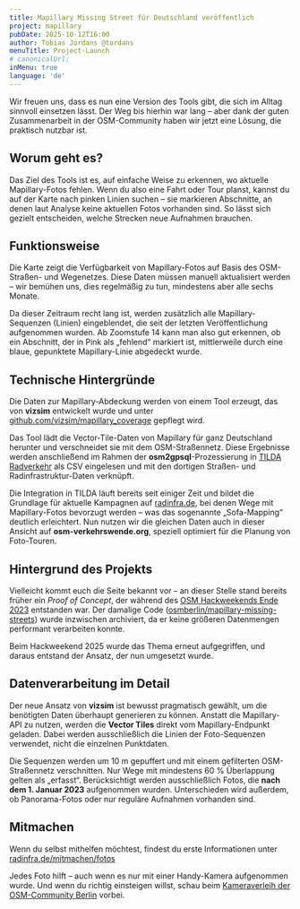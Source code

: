 ```yaml
---
title: Mapillary Missing Street für Deutschland veröffentlich
project: mapillary
pubDate: 2025-10-12T16:00
author: Tobias Jordans @tordans
menuTitle: Project-Launch
# canonicalUrl:
inMenu: true
language: 'de'
---
```


Wir freuen uns, dass es nun eine Version des Tools gibt, die sich im Alltag sinnvoll einsetzen lässt. Der Weg bis hierhin war lang – aber dank der guten Zusammenarbeit in der OSM-Community haben wir jetzt eine Lösung, die praktisch nutzbar ist.

## Worum geht es?

Das Ziel des Tools ist es, auf einfache Weise zu erkennen, wo aktuelle Mapillary-Fotos fehlen.
Wenn du also eine Fahrt oder Tour planst, kannst du auf der Karte nach pinken Linien suchen – sie markieren Abschnitte, an denen laut Analyse keine aktuellen Fotos vorhanden sind. So lässt sich gezielt entscheiden, welche Strecken neue Aufnahmen brauchen.

## Funktionsweise

Die Karte zeigt die Verfügbarkeit von Mapillary-Fotos auf Basis des OSM-Straßen- und Wegenetzes.
Diese Daten müssen manuell aktualisiert werden – wir bemühen uns, dies regelmäßig zu tun, mindestens aber alle sechs Monate.

Da dieser Zeitraum recht lang ist, werden zusätzlich alle Mapillary-Sequenzen (Linien) eingeblendet, die seit der letzten Veröffentlichung aufgenommen wurden.
Ab Zoomstufe 14 kann man also gut erkennen, ob ein Abschnitt, der in Pink als „fehlend“ markiert ist, mittlerweile durch eine blaue, gepunktete Mapillary-Linie abgedeckt wurde.

## Technische Hintergründe

Die Daten zur Mapillary-Abdeckung werden von einem Tool erzeugt, das von **vizsim** entwickelt wurde und unter
[github.com/vizsim/mapillary_coverage](https://github.com/vizsim/mapillary_coverage/tree/main/output) gepflegt wird.

Das Tool lädt die Vector-Tile-Daten von Mapillary für ganz Deutschland herunter und verschneidet sie mit dem OSM-Straßennetz.
Diese Ergebnisse werden anschließend im Rahmen der **osm2gpsql**-Prozessierung in [TILDA Radverkehr](https://tilda-geo.de/) als CSV eingelesen und mit den dortigen Straßen- und Radinfrastruktur-Daten verknüpft.

Die Integration in TILDA läuft bereits seit einiger Zeit und bildet die Grundlage für aktuelle Kampagnen auf [radinfra.de](https://radinfra.de), bei denen Wege mit Mapillary-Fotos bevorzugt werden – was das sogenannte „Sofa-Mapping“ deutlich erleichtert.
Nun nutzen wir die gleichen Daten auch in dieser Ansicht auf **osm-verkehrswende.org**, speziell optimiert für die Planung von Foto-Touren.

## Hintergrund des Projekts

Vielleicht kommt euch die Seite bekannt vor – an dieser Stelle stand bereits früher ein _Proof of Concept_, der während des [OSM Hackweekends Ende 2023](https://www.fossgis.de/news/2023_10_22_hackweekend_berlin/) entstanden war.
Der damalige Code ([osmberlin/mapillary-missing-streets](https://github.com/osmberlin/mapillary-missing-streets/)) wurde inzwischen archiviert, da er keine größeren Datenmengen performant verarbeiten konnte.

Beim Hackweekend 2025 wurde das Thema erneut aufgegriffen, und daraus entstand der Ansatz, der nun umgesetzt wurde.

## Datenverarbeitung im Detail

Der neue Ansatz von **vizsim** ist bewusst pragmatisch gewählt, um die benötigten Daten überhaupt generieren zu können.
Anstatt die Mapillary-API zu nutzen, werden die **Vector Tiles** direkt vom Mapillary-Endpunkt geladen.
Dabei werden ausschließlich die Linien der Foto-Sequenzen verwendet, nicht die einzelnen Punktdaten.

Die Sequenzen werden um 10 m gepuffert und mit einem gefilterten OSM-Straßennetz verschnitten.
Nur Wege mit mindestens 60 % Überlappung gelten als „erfasst“.
Berücksichtigt werden ausschließlich Fotos, die **nach dem 1. Januar 2023** aufgenommen wurden.
Unterschieden wird außerdem, ob Panorama-Fotos oder nur reguläre Aufnahmen vorhanden sind.

## Mitmachen

Wenn du selbst mithelfen möchtest, findest du erste Informationen unter [radinfra.de/mitmachen/fotos](https://radinfra.de/mitmachen/fotos/)

Jedes Foto hilft – auch wenn es nur mit einer Handy-Kamera aufgenommen wurde.
Und wenn du richtig einsteigen willst, schau beim [Kameraverleih der OSM-Community Berlin](https://wiki.openstreetmap.org/wiki/Berlin/Kameraverleih) vorbei.
